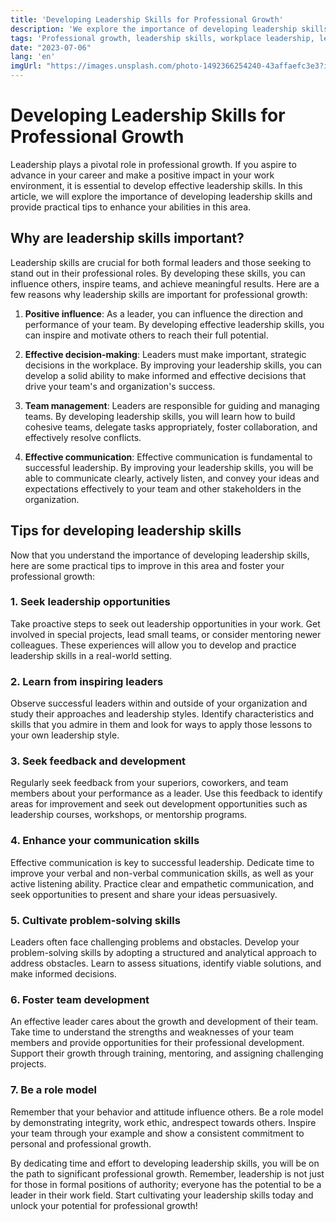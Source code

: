 ```yaml
---
title: 'Developing Leadership Skills for Professional Growth'
description: 'We explore the importance of developing leadership skills for professional growth and provide practical tips to enhance your leadership abilities.'
tags: 'Professional growth, leadership skills, workplace leadership, leadership development, team management'
date: "2023-07-06"
lang: 'en'
imgUrl: "https://images.unsplash.com/photo-1492366254240-43affaefc3e3?ixlib=rb-4.0.3&ixid=M3wxMjA3fDB8MHxzZWFyY2h8Mnx8bGVhZGVyc2hpcCUyMHRlYW18ZW58MHx8MHx8fDI%3D&auto=format&fit=crop&w=800&q=60"
---
```


# Developing Leadership Skills for Professional Growth

Leadership plays a pivotal role in professional growth. If you aspire to advance in your career and make a positive impact in your work environment, it is essential to develop effective leadership skills. In this article, we will explore the importance of developing leadership skills and provide practical tips to enhance your abilities in this area.

## Why are leadership skills important?

Leadership skills are crucial for both formal leaders and those seeking to stand out in their professional roles. By developing these skills, you can influence others, inspire teams, and achieve meaningful results. Here are a few reasons why leadership skills are important for professional growth:

1. **Positive influence**: As a leader, you can influence the direction and performance of your team. By developing effective leadership skills, you can inspire and motivate others to reach their full potential.

2. **Effective decision-making**: Leaders must make important, strategic decisions in the workplace. By improving your leadership skills, you can develop a solid ability to make informed and effective decisions that drive your team's and organization's success.

3. **Team management**: Leaders are responsible for guiding and managing teams. By developing leadership skills, you will learn how to build cohesive teams, delegate tasks appropriately, foster collaboration, and effectively resolve conflicts.

4. **Effective communication**: Effective communication is fundamental to successful leadership. By improving your leadership skills, you will be able to communicate clearly, actively listen, and convey your ideas and expectations effectively to your team and other stakeholders in the organization.

## Tips for developing leadership skills

Now that you understand the importance of developing leadership skills, here are some practical tips to improve in this area and foster your professional growth:

### 1. Seek leadership opportunities

Take proactive steps to seek out leadership opportunities in your work. Get involved in special projects, lead small teams, or consider mentoring newer colleagues. These experiences will allow you to develop and practice leadership skills in a real-world setting.

### 2. Learn from inspiring leaders

Observe successful leaders within and outside of your organization and study their approaches and leadership styles. Identify characteristics and skills that you admire in them and look for ways to apply those lessons to your own leadership style.

### 3. Seek feedback and development

Regularly seek feedback from your superiors, coworkers, and team members about your performance as a leader. Use this feedback to identify areas for improvement and seek out development opportunities such as leadership courses, workshops, or mentorship programs.

### 4. Enhance your communication skills

Effective communication is key to successful leadership. Dedicate time to improve your verbal and non-verbal communication skills, as well as your active listening ability. Practice clear and empathetic communication, and seek opportunities to present and share your ideas persuasively.

### 5. Cultivate problem-solving skills

Leaders often face challenging problems and obstacles. Develop your problem-solving skills by adopting a structured and analytical approach to address obstacles. Learn to assess situations, identify viable solutions, and make informed decisions.

### 6. Foster team development

An effective leader cares about the growth and development of their team. Take time to understand the strengths and weaknesses of your team members and provide opportunities for their professional development. Support their growth through training, mentoring, and assigning challenging projects.

### 7. Be a role model

Remember that your behavior and attitude influence others. Be a role model by demonstrating integrity, work ethic, andrespect towards others. Inspire your team through your example and show a consistent commitment to personal and professional growth.

By dedicating time and effort to developing leadership skills, you will be on the path to significant professional growth. Remember, leadership is not just for those in formal positions of authority; everyone has the potential to be a leader in their work field. Start cultivating your leadership skills today and unlock your potential for professional growth!